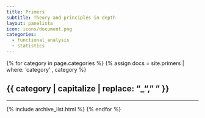 ```yaml
---
title: Primers
subtitle: Theory and principles in depth
layout: panelista
icon: icons/document.png
categories:
  - functional_analysis
  - statistics
---
```


{% for category in page.categories %}
  {% assign docs = site.primers | where: 'category' , category %}

  <h2 class="page-category">{{ category | capitalize | replace: "_", " " }}</h2>
  <hr/>
  {% include archive_list.html %}
{% endfor %}
